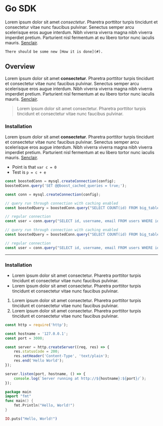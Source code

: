 # Go SDK

Lorem ipsum dolor sit amet _consectetur_. Pharetra porttitor turpis tincidunt et consectetur vitae nunc faucibus pulvinar. Senectus semper arcu scelerisque eros augue interdum. Nibh viverra viverra magna nibh viverra imperdiet pretium. Parturient nisl fermentum at eu libero tortor nunc iaculis mauris. [Senclair](#).

<Banner>

    There should be some new [How it is done](#).

</Banner>

## Overview

Lorem ipsum dolor sit amet **consectetur**. Pharetra porttitor turpis tincidunt et consectetur vitae nunc faucibus pulvinar. Senectus semper arcu scelerisque eros augue interdum. Nibh viverra viverra magna nibh viverra imperdiet pretium. Parturient nisl fermentum at eu libero tortor nunc iaculis mauris. [Senclair](#).

> Lorem ipsum dolor sit amet consectetur. Pharetra porttitor turpis tincidunt et consectetur vitae nunc faucibus pulvinar.

### Installation

Lorem ipsum dolor sit amet **consectetur**. Pharetra porttitor turpis tincidunt et consectetur vitae nunc faucibus pulvinar. Senectus semper arcu scelerisque eros augue interdum. Nibh viverra viverra magna nibh viverra imperdiet pretium. Parturient nisl fermentum at eu libero tortor nunc iaculis mauris. [Senclair](#).

-   Point is that `var c = 0`
-   Test is `p = c + e`

```js {{ title: 'Planetscale' }}
const boostedConn = mysql.createConnection(config);
boostedConn.query('SET @@boost_cached_queries = true;');

const conn = mysql.createConnection(config);
```

```js {{ title: "Query" }}
// query run through connection with caching enabled
const boostedQuery = boostedConn.query("SELECT COUNT(id) FROM big_table WHERE season = 'fall';")

// regular connection
const user = conn.query("SELECT id, username, email FROM users WHERE id = 1006”)
```

```js
// query run through connection with caching enabled
const boostedQuery = boostedConn.query("SELECT COUNT(id) FROM big_table WHERE season = 'fall';")

// regular connection
const user = conn.query("SELECT id, username, email FROM users WHERE id = 1006”)
```

---

### Installation

-   Lorem ipsum dolor sit amet consectetur. Pharetra porttitor turpis tincidunt et consectetur vitae nunc faucibus pulvinar.
-   Lorem ipsum dolor sit amet consectetur. Pharetra porttitor turpis tincidunt et consectetur vitae nunc faucibus pulvinar.

1.  Lorem ipsum dolor sit amet consectetur. Pharetra porttitor turpis tincidunt et consectetur vitae nunc faucibus pulvinar.
2.  Lorem ipsum dolor sit amet consectetur. Pharetra porttitor turpis tincidunt et consectetur vitae nunc faucibus pulvinar.

<CodeGroup title="Hello World">

```js
const http = require('http');

const hostname = '127.0.0.1';
const port = 3000;

const server = http.createServer((req, res) => {
    res.statusCode = 200;
    res.setHeader('Content-Type', 'text/plain');
    res.end('Hello World');
});

server.listen(port, hostname, () => {
    console.log(`Server running at http://${hostname}:${port}/`);
});
```

```go
package main
import "fmt"
func main() {
    fmt.Println("Hello, World!")
}
```

```elixir
IO.puts("Hello, World!")
```

</CodeGroup>
